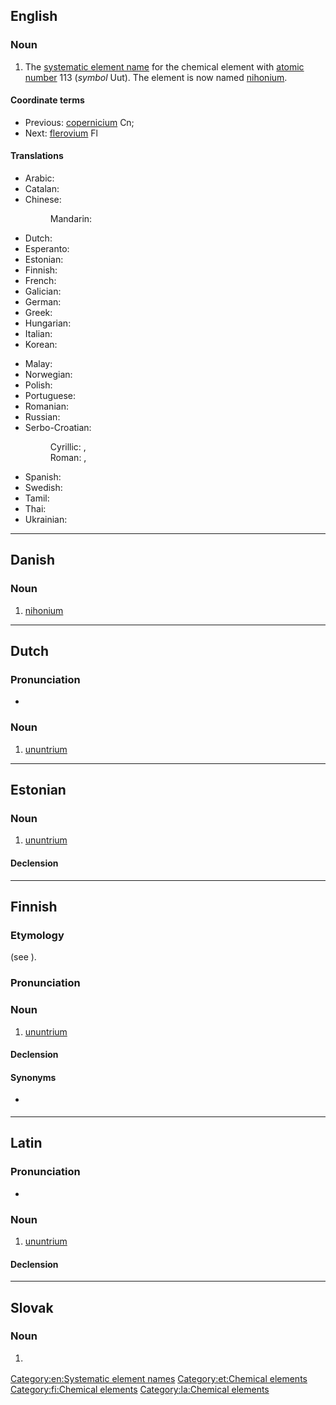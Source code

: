 {{also|Ununtrium}}
==English==
{{wikipedia|Systematic element name}}

===Noun===
{{en-noun|-}}

# {{lb|en|dated}} The [[systematic element name]] for the chemical element with [[atomic number]] 113 (''symbol'' Uut). The element is now named [[nihonium]].
#: {{syn|en|eka-thallium|nihonium|Uut|Nh}}

====Coordinate terms====
* Previous: [[copernicium]] Cn;
* Next: [[flerovium]] Fl

====Translations====
{{trans-top|chemical element}}
* Arabic: {{t|ar|أُنُون تْرِيُّوم|tr=ʾunun triyyum|m}}
* Catalan: {{t+|ca|ununtri|m}}
* Chinese:
*: Mandarin: {{t|cmn|元素113}} {{qualifier|unofficial}}
* Dutch: {{t+|nl|ununtrium|n}}
* Esperanto: {{t+|eo|ununtrio}}
* Estonian: {{t|et|ununtrium}}
* Finnish: {{t+|fi|ununtrium}}
* French: {{t+|fr|ununtrium|m}}
* Galician: {{t+|gl|ununtrio|m}}
* German: {{t+|de|Ununtrium|n}}
* Greek: {{t|el|ουνούντριο|n}}
* Hungarian: {{t+|hu|ununtrium}}
* Italian: {{t+|it|ununtrio|m}}
* Korean: {{t+|ko|우눈트륨}}
{{trans-mid}}
* Malay: {{t|ms|ununtrium}}
* Norwegian: {{t|no|ununtrium}}
* Polish: {{t+|pl|ununtrium|m}}
* Portuguese: {{t+|pt|ununtrio|m}}
* Romanian: {{t+|ro|ununtriu|n}}
* Russian: {{t+|ru|уну́нтрий|m}}
* Serbo-Croatian:
*: Cyrillic: {{t|sh|унунтријум|m}}, {{t|sh|унунтриј|m}}
*: Roman: {{t|sh|ununtrijum|m}}, {{t|sh|ununtrij|m}}
* Spanish: {{t+|es|ununtrio|m}}
* Swedish: {{t+|sv|ununtrium}}
* Tamil: {{t|ta|யுனண்ட்ரியம்}}
* Thai: {{t|th|อูนอูนเทรียม|tr=ūnūntērīyom}}
* Ukrainian: {{t|uk|унунтрій|m}}
{{trans-bottom}}

[[Category:en:Systematic element names]]

----

==Danish==

===Noun===
{{da-noun}}

# [[nihonium]]
#: {{syn|da|nihonium}}

----

==Dutch==
{{wikipedia|lang=nl}}
{{elements|nl|Uut|ununbium|Uub|ununquadium|Uuq}}

===Pronunciation===
* {{audio|nl|Nl-ununtrium.ogg|Audio}}

===Noun===
{{nl-noun|n|-|-}}

# [[#English|ununtrium]]

----

==Estonian==

===Noun===
{{et-noun|ununtriumi|ununtriumi|par2=ununtriumit}}

# [[#English|ununtrium]]

====Declension====
{{et-decl-seminar|ununtrium}}
{{et-decl-õpik|n=sg|ununtrium|i}}

[[Category:et:Chemical elements]]

----

==Finnish==
{{wikipedia|lang=fi}}

===Etymology===
{{internationalism|fi}} (see {{cog|en|ununtrium}}).

===Pronunciation===
{{fi-p|un.un.trium}}

===Noun===
{{fi-noun}}

# {{lb|fi|dated}} [[#English|ununtrium]]

====Declension====
{{fi-decl-risti|n=sg|ununtrium|||a|i=0}}

====Synonyms====
* {{sense|element 113}} {{l|fi|nihonium}}

[[Category:fi:Chemical elements]]

----

==Latin==
{{wikipedia|lang=la}}

===Pronunciation===
* {{la-IPA|ūnūntrium}}

===Noun===
{{la-noun|ūnūntrium<2.-ium>}}

# [[#English|ununtrium]]

====Declension====
{{la-ndecl|ūnūntrium<2.-ium>}}

[[Category:la:Chemical elements]]

----

==Slovak==
{{elements|sk|Uut|kopernikium|Cn|flerovium|Fl}}

===Noun===
{{sk-noun|g=n|gen=ununtria|decl=mesto}}

# {{l|en|ununtrium}} {{gloss|element}}